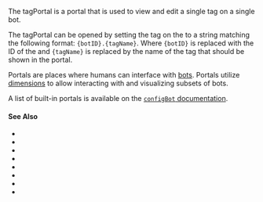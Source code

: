 
The tagPortal is a <GlossaryRef term="portal">portal</GlossaryRef> that is used to view and edit a single tag on a single bot.

The tagPortal can be opened by setting the <TagLink tag='tagPortal'/> tag on the <VariableLink name='configBot'/> to a string matching the following format: `{botID}.{tagName}`.
Where `{botID}` is replaced with the ID of the <GlossaryRef term='bot'/> and `{tagName}` is replaced by the name of the tag that should be shown in the portal.

Portals are places where humans can interface with [bots](#bot).
Portals utilize [dimensions](#dimension) to allow interacting with and visualizing subsets of bots.

A list of built-in portals is available on the [`configBot` documentation](../tags#config-bot-tags).

#### See Also

- <TagLink tag="tagPortal"/>
- <TagLink tag="tagPortalSpace"/>
- <TagLink tag='tagPortalAnchorPoint'/>
- <TagLink tag='tagPortalStyle'/>
- <TagLink tag='tagPortalShowButton'/>
- <TagLink tag='tagPortalButtonIcon'/>
- <TagLink tag='tagPortalButtonHint'/>
- <VariableLink name="tagPortalBot"/>